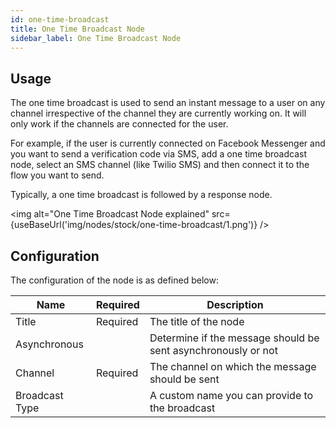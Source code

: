 ```yaml
---
id: one-time-broadcast
title: One Time Broadcast Node
sidebar_label: One Time Broadcast Node
---
```



## Usage

The one time broadcast is used to send an instant message to a user on any channel irrespective of the channel they are currently working on. It will only work if the channels are connected for the user.

For example, if the user is currently connected on Facebook Messenger and you want to send a verification code via SMS, add a one time broadcast node, select an SMS channel (like Twilio SMS) and then connect it to the flow you want to send.

Typically, a one time broadcast is followed by a response node.

<img alt="One Time Broadcast Node explained" src={useBaseUrl('img/nodes/stock/one-time-broadcast/1.png')} />

## Configuration

The configuration of the node is as defined below:

| Name          | Required |                      Description                                     |
| ------------- | -------- | -------------------------------------------------------------------- |
| Title         | Required | The title of the node                                                |
| Asynchronous  |          | Determine if the message should be sent asynchronously or not        |
| Channel       | Required | The channel on which the message should be sent                      |
| Broadcast Type |         | A custom name you can provide to the broadcast                       |
